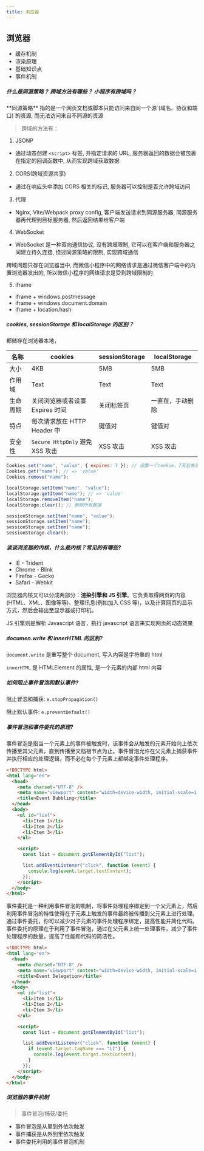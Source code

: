 ```yaml
---
title: 浏览器
---
```



## 浏览器

- 缓存机制
- 渲染原理
- 基础知识点
- 事件机制

##### 什么是同源策略？ 跨域方法有哪些？ 小程序有跨域吗？

<Callout emoji="👾">
  **同源策略**
  指的是一个网页文档或脚本只能访问来自同一个源`(域名、协议和端口)`的资源,
  而无法访问来自不同源的资源
</Callout>

> 跨域的方法有：

1. JSONP

- 通过动态创建 `<script>` 标签, 并指定请求的 URL, 服务器返回的数据会被包裹在指定的回调函数中, 从而实现跨域获取数据

2. CORS(跨域资源共享)

- 通过在响应头中添加 CORS 相关的标识, 服务器可以控制是否允许跨域访问

3. 代理

- Nginx, Vite/Webpack proxy config, 客户端发送请求到同源服务器, 同源服务器再代理到目标服务器, 然后返回结果给客户端

4. WebSocket

- WebSocket 是一种双向通信协议, 没有跨域限制, 它可以在客户端和服务器之间建立持久连接, 绕过同源策略的限制, 实现跨域通信

<Callout type="info" emoji="ℹ️">
  跨域问题只存在浏览器当中,
  而微信小程序中的网络请求是通过微信客户端中的内置浏览器发出的,
  所以微信小程序的网络请求是受到跨域限制的
</Callout>

5. iframe

- iframe + windows.postmessage
- iframe + windows.document.domain
- iframe + location.hash

##### cookies, sessionStorage 和 localStorage 的区别？

都储存在浏览器本地，

| 名称     | cookies                         | sessionStorage | localStorage     |
| -------- | ------------------------------- | -------------- | ---------------- |
| 大小     | 4KB                             | 5MB            | 5MB              |
| 作用域   | Text                            | Text           | Text             |
| 生命周期 | 关闭浏览器或者设置 Expires 时间 | 关闭标签页     | 一直在，手动删除 |
| 特点     | 每次请求放在 HTTP Header 中     | 键值对         | 键值对           |
| 安全性   | `Secure HttpOnly` 避免 XSS 攻击 | XSS 攻击       | XSS 攻击         |

```js
Cookies.set("name", "value", { expires: 7 }); // 设置一个cookie，7天后失效
Cookies.get("name"); // => 'value'
Cookies.remove("name");

localStorage.setItem("name", "value");
localStorage.getItem("name"); // => 'value'
localStorage.removeItem("name");
localStorage.clear(); // 删除所有数据

sessionStorage.setItem("name", "value");
sessionStorage.setItem("name");
sessionStorage.setItem("name");
sessionStorage.clear();
```

##### 谈谈浏览器的内核，什么是内核？常见的有哪些?

- IE - Trident
- Chrome - Blink
- Firefox - Gecko
- Safari - Webkit

浏览器内核又可以分成两部分：**渲染引擎和 JS 引擎**。它负责取得网页的内容(HTML、XML、图像等等)、整理讯息(例如加入 CSS 等)，以及计算网页的显示方式，然后会输出至显示器或打印机。

JS 引擎则是解析 Javascript 语言，执行 javascript 语言来实现网页的动态效果

##### documen.write 和 innerHTML 的区别?

`document.write` 是重写整个 document, 写入内容是字符串的 html

`innerHTML` 是 HTMLElement 的属性, 是一个元素的内部 html 内容

##### 如何阻止事件冒泡和默认事件?

阻止冒泡和捕获: `e.stopPropagation()`

阻止默认事件: `e.preventDefault()`

##### 事件冒泡和事件委托的原理?

事件冒泡是指当一个元素上的事件被触发时，该事件会从触发的元素开始向上依次传播至其父元素，直到传播至文档根节点为止。事件冒泡允许在父元素上捕获事件并执行相应的处理逻辑，而不必在每个子元素上都绑定事件处理程序。

```html
<!DOCTYPE html>
<html lang="en">
  <head>
    <meta charset="UTF-8" />
    <meta name="viewport" content="width=device-width, initial-scale=1.0" />
    <title>Event Bubbling</title>
  </head>
  <body>
    <ul id="list">
      <li>Item 1</li>
      <li>Item 2</li>
      <li>Item 3</li>
    </ul>

    <script>
      const list = document.getElementById("list");

      list.addEventListener("click", function (event) {
        console.log(event.target.textContent);
      });
    </script>
  </body>
</html>
```

事件委托是一种利用事件冒泡的机制，将事件处理程序绑定到一个父元素上，然后利用事件冒泡的特性使得在子元素上触发的事件最终被传播到父元素上进行处理。通过事件委托，你可以减少对子元素的事件处理程序绑定，提高性能并简化代码。
事件委托的原理在于利用了事件冒泡，通过在父元素上统一处理事件，减少了事件处理程序的数量，提高了性能和代码的简洁性。

```html
<!DOCTYPE html>
<html lang="en">
  <head>
    <meta charset="UTF-8" />
    <meta name="viewport" content="width=device-width, initial-scale=1.0" />
    <title>Event Delegation</title>
  </head>
  <body>
    <ul id="list">
      <li>Item 1</li>
      <li>Item 2</li>
      <li>Item 3</li>
    </ul>

    <script>
      const list = document.getElementById("list");

      list.addEventListener("click", function (event) {
        if (event.target.tagName === "LI") {
          console.log(event.target.textContent);
        }
      });
    </script>
  </body>
</html>
```

##### 浏览器的事件机制

> 事件冒泡/捕获/委托

- 事件冒泡是从里到外依次触发
- 事件捕获是从外到里依次触发
- 事件委托利用的事件冒泡机制
